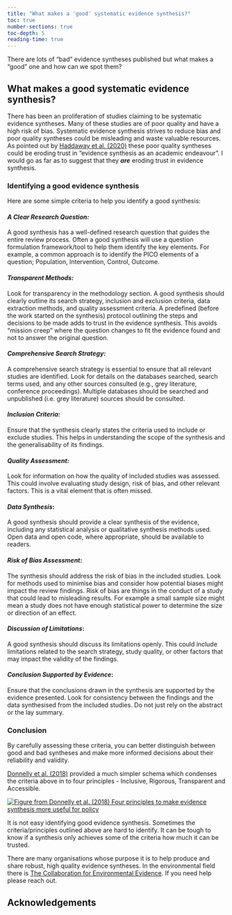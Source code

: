 ```yaml
---
title: "What makes a 'good' systematic evidence synthesis?"
toc: true
number-sections: true
toc-depth: 5
reading-time: true
---
```


::: {.callout-tip title="TL;DR"}
There are lots of "bad" evidence syntheses published but what makes a "good" one and how can we spot them?
:::

## What makes a good systematic evidence synthesis?

There has been an proliferation of studies claiming to be systematic evidence syntheses. Many of these studies are of poor quality and have a high risk of bias. Systematic evidence synthesis strives to reduce bias and poor quality syntheses could be misleading and waste valuable resources. As pointed out by [Haddaway et al. (2020)](https://doi.org/10.1038/s41559-020-01295-x) these poor quality syntheses could be eroding trust in "evidence synthesis as an academic endeavour". I would go as far as to suggest that they ***are*** eroding trust in evidence synthesis.

### Identifying a good evidence synthesis

Here are some simple criteria to help you identify a good synthesis:

#### ***A Clear Research Question:***

A good synthesis has a well-defined research question that guides the entire review process. Often a good synthesis will use a question formulation framework/tool to help them identify the key elements. For example, a common approach is to identify the PICO elements of a question; Population, Intervention, Control, Outcome.

#### ***Transparent Methods:***

Look for transparency in the methodology section. A good synthesis should clearly outline its search strategy, inclusion and exclusion criteria, data extraction methods, and quality assessment criteria. A predefined (before the work started on the synthesis) protocol outlining the steps and decisions to be made adds to trust in the evidence synthesis. This avoids "mission creep" where the question changes to fit the evidence found and not to answer the original question.

#### ***Comprehensive Search Strategy:***

A comprehensive search strategy is essential to ensure that all relevant studies are identified. Look for details on the databases searched, search terms used, and any other sources consulted (e.g., grey literature, conference proceedings). Multiple databases should be searched and unpublished (i.e. grey literature) sources should be consulted.

#### ***Inclusion Criteria:***

Ensure that the synthesis clearly states the criteria used to include or exclude studies. This helps in understanding the scope of the synthesis and the generalisability of its findings.

#### ***Quality Assessment:***

Look for information on how the quality of included studies was assessed. This could involve evaluating study design, risk of bias, and other relevant factors. This is a vital element that is often missed.

#### ***Data Synthesis*****:**

A good synthesis should provide a clear synthesis of the evidence, including any statistical analysis or qualitative synthesis methods used. Open data and open code, where appropriate, should be available to readers.

#### ***Risk of Bias Assessment:***

The synthesis should address the risk of bias in the included studies. Look for methods used to minimise bias and consider how potential biases might impact the review findings. Risk of bias are things in the conduct of a study that could lead to misleading results. For example a small sample size might mean a study does not have enough statistical power to determine the size or direction of an effect.

#### ***Discussion of Limitations*****:**

A good synthesis should discuss its limitations openly. This could include limitations related to the search strategy, study quality, or other factors that may impact the validity of the findings.

#### ***Conclusion Supported by Evidence*****:**

Ensure that the conclusions drawn in the synthesis are supported by the evidence presented. Look for consistency between the findings and the data synthesised from the included studies. Do not just rely on the abstract or the lay summary.

### Conclusion

By carefully assessing these criteria, you can better distinguish between good and bad syntheses and make more informed decisions about their reliability and validity.

[Donnelly et al. (2018)](https://www.nature.com/articles/d41586-018-05414-4) provided a much simpler schema which condenses the criteria above in to four principles - Inclusive, Rigorous, Transparent and Accessible.

[![Figure from Donnelly et al. (2018) Four principles to make evidence synthesis more useful for policy](images/d41586-018-05414-4_15853308.webp)](https://www.nature.com/articles/d41586-018-05414-4)

It is not easy identifying good evidence synthesis. Sometimes the criteria/principles outlined above are hard to identify. It can be tough to know if a synthesis only achieves some of the criteria how much it can be trusted.

There are many organisations whose purpose it is to help produce and share robust, high quality evidence syntheses. In the environmental field there is [The Collaboration for Environmental Evidence](https://environmentalevidence.org/). If you need help please reach out.

::: {.callout-note appearance="simple" icon="false"}
## Acknowledgements
:::
